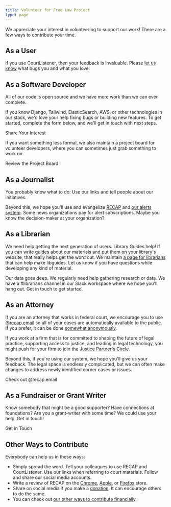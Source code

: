 ```yaml
---
title: Volunteer for Free Law Project
type: page
---
```


<p className="lead">We appreciate your interest in volunteering to support our work! There are a few ways to contribute your time.</p>

## As a User

If you use CourtListener, then your feedback is invaluable. Please [let us know][c] what bugs you and what you love. 


## As a Software Developer

All of our code is open source and we have more work than we can ever complete.

If you know Django, Tailwind, ElasticSearch,  AWS, or other technologies in our stack, we'd love your help fixing bugs or building new features. To get started, complete the form below, and we'll get in touch with next steps.

<p>
<PurpleButton href="https://forms.free.law/freelawproject1/form/VolunteerInterestSurvey/formperma/tzOQIIz8hDbbk1Cy2YAKlQbj1bP55sFQACK32i3gn4s" size="lg">Share Your Interest</PurpleButton>
</p>

If you want something less formal, we also maintain a project board for volunteer developers, where you can sometimes just grab something to work on.

<p>
<PurpleButton href="https://github.com/orgs/freelawproject/projects/31/views/1/" size="lg">Review the Project Board</PurpleButton>
</p>


## As a Journalist

You probably know what to do: Use our links and tell people about our initiatives.

Beyond this, we hope you'll use and evangelize [RECAP](/recap/) and [our alerts system](https://www.courtlistener.com/help/alerts/). Some news organizations pay for alert subscriptions. Maybe you know the decision-maker at your organization?


## As a Librarian

We need help getting the next generation of users. Library Guides help! If you can write guides about our materials and put them on your library's website, that really helps get the word out. We maintain [a page for librarians](https://free.law/librarians/) that can help make libguides. Let us know if you have questions while developing any kind of material.

Our data goes deep. We regularly need help gathering research or data.  We have a #librarians channel in our Slack workspace where we hope you'll hang out. Get in touch to get started.


## As an Attorney

If you are an attorney that works in federal court, we encourage you to use [@recap.email](https://www.courtlistener.com/help/recap/email/) so all of your cases are automatically available to the public. If you prefer, it can be done [somewhat anonymously](https://www.courtlistener.com/help/recap/email/#whats-the-best-way-to-simply-contribute-to-the%C2%A0cause).

If you work at a firm that is  for committed to shaping the future of legal practice, supporting access to justice, and leading in legal technology, you might push for your firm to join the [Justice Partner's Circle][jpc].

Beyond this, if you're using our system, we hope you'll give us your feedback. The legal space is endlessly complicated, but we can often make changes to address newly identified corner cases or issues.

<p>
<PurpleButton href="https://www.courtlistener.com/help/recap/email/" size="lg">Check out @recap.email</PurpleButton>
</p>


## As a Fundraiser or Grant Writer

Know somebody that might be a good supporter? Have connections at foundations? Are you a grant-writer with some time? We could use your help. Get in touch!

<p>
<PurpleButton href="https://www.courtlistener.com/contact/" size="lg">Get in Touch</PurpleButton>
</p>


## Other Ways to Contribute

Everybody can help us in these ways:

- Simply spread the word. Tell your colleagues to use RECAP and CourtListener. Use our links when referring to court materials. Follow and share our social media accounts.
- Write a review of RECAP on the [Chrome](https://chrome.google.com/webstore/detail/recap/oiillickanjlaeghobeeknbddaonmjnc), [Apple](https://apps.apple.com/us/app/recap/id1600281788), or [Firefox](https://addons.mozilla.org/en-US/firefox/addon/recap-195534/) store.
- Share on social media if you make a [donation](https://free.law/donate/). It can encourage others to do the same.
- You can check out [our other ways to contribute financially](https://free.law/donate/help#other-ways).

[c]: https://www.courtlistener.com/contact/
[jpc]: https://free.law/2025/09/30/justice-partners-circle
